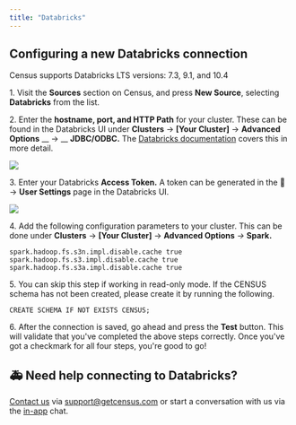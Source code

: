 ```yaml
---
title: "Databricks"
---
```


## Configuring a new Databricks connection

Census supports Databricks LTS versions: 7.3, 9.1, and 10.4

1\. Visit the **Sources** section on Census, and press **New Source**, selecting **Databricks** from the list.

2\. Enter the **hostname, port, and HTTP Path** for your cluster. These can be found in the Databricks UI under **Clusters** → **\[Your Cluster\]** → **Advanced Options** \_\_ → \_\_ **JDBC/ODBC.** The [Databricks documentation](https://docs.databricks.com/integrations/bi/jdbc-odbc-bi.html#workspace-cluster) covers this in more detail.

![](/images/sources/screely-1619627622845.png)

3\. Enter your Databricks **Access Token.** A token can be generated in the 👤→ **User Settings** page in the Databricks UI.

![](/images/sources/screely-1619628186696.png)

4\. Add the following configuration parameters to your cluster. This can be done under **Clusters** → **\[Your Cluster\]** → **Advanced Options** _→_ **Spark.**

```
spark.hadoop.fs.s3n.impl.disable.cache true
spark.hadoop.fs.s3.impl.disable.cache true
spark.hadoop.fs.s3a.impl.disable.cache true
```

5\. You can skip this step if working in read-only mode. If the CENSUS schema has not been created, please create it by running the following.

```
CREATE SCHEMA IF NOT EXISTS CENSUS;
```

6\. After the connection is saved, go ahead and press the **Test** button. This will validate that you've completed the above steps correctly. Once you've got a checkmark for all four steps, you're good to go!

## 🚑 Need help connecting to Databricks?

[Contact us](mailto:support@getcensus.com) via support@getcensus.com or start a conversation with us via the [in-app](https://app.getcensus.com) chat.